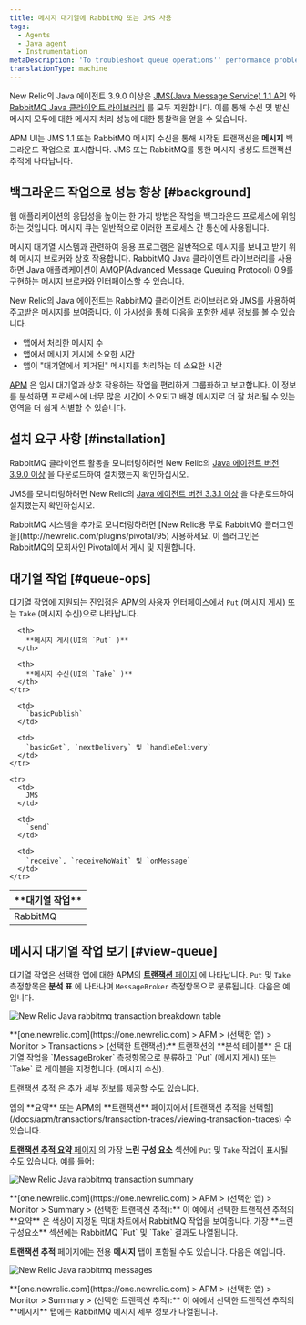 ```yaml
---
title: 메시지 대기열에 RabbitMQ 또는 JMS 사용
tags:
  - Agents
  - Java agent
  - Instrumentation
metaDescription: 'To troubleshoot queue operations'' performance problems, use RabbitMQ with New Relic''s Java agent 3.9.0 or higher or JMS with Java agent 3.1.1 or higher.'
translationType: machine
---
```





New Relic의 Java 에이전트 3.9.0 이상은 [JMS(Java Message Service) 1.1 API](https://docs.oracle.com/javaee/7/api/javax/jms/package-summary.html#package.description) 와 [RabbitMQ Java 클라이언트 라이브러리](https://www.rabbitmq.com/java-client.html) 를 모두 지원합니다. 이를 통해 수신 및 발신 메시지 모두에 대한 메시지 처리 성능에 대한 통찰력을 얻을 수 있습니다.

APM UI는 JMS 1.1 또는 RabbitMQ 메시지 수신을 통해 시작된 트랜잭션을 **메시지** 백그라운드 작업으로 표시합니다. JMS 또는 RabbitMQ를 통한 메시지 생성도 트랜잭션 추적에 나타납니다.

## 백그라운드 작업으로 성능 향상 [#background]

웹 애플리케이션의 응답성을 높이는 한 가지 방법은 작업을 백그라운드 프로세스에 위임하는 것입니다. 메시지 큐는 일반적으로 이러한 프로세스 간 통신에 사용됩니다.

메시지 대기열 시스템과 관련하여 응용 프로그램은 일반적으로 메시지를 보내고 받기 위해 메시지 브로커와 상호 작용합니다. RabbitMQ Java 클라이언트 라이브러리를 사용하면 Java 애플리케이션이 AMQP(Advanced Message Queuing Protocol) 0.9를 구현하는 메시지 브로커와 인터페이스할 수 있습니다.

New Relic의 Java 에이전트는 RabbitMQ 클라이언트 라이브러리와 JMS를 사용하여 주고받은 메시지를 보여줍니다. 이 가시성을 통해 다음을 포함한 세부 정보를 볼 수 있습니다.

* 앱에서 처리한 메시지 수
* 앱에서 메시지 게시에 소요한 시간
* 앱이 "대기열에서 제거된" 메시지를 처리하는 데 소요한 시간

[APM](#view-queue) 은 임시 대기열과 상호 작용하는 작업을 편리하게 그룹화하고 보고합니다. 이 정보를 분석하면 프로세스에 너무 많은 시간이 소요되고 배경 메시지로 더 잘 처리될 수 있는 영역을 더 쉽게 식별할 수 있습니다.

## 설치 요구 사항 [#installation]

RabbitMQ 클라이언트 활동을 모니터링하려면 New Relic의 [Java 에이전트 버전 3.9.0 이상](/docs/release-notes/agent-release-notes/java-release-notes) 을 다운로드하여 설치했는지 확인하십시오.

JMS를 모니터링하려면 New Relic의 [Java 에이전트 버전 3.3.1 이상](/docs/release-notes/agent-release-notes/java-release-notes/java-agent-331) 을 다운로드하여 설치했는지 확인하십시오.

<Callout variant="tip">
  RabbitMQ 시스템을 추가로 모니터링하려면 [New Relic용 무료 RabbitMQ 플러그인을](http://newrelic.com/plugins/pivotal/95) 사용하세요. 이 플러그인은 RabbitMQ의 모회사인 Pivotal에서 게시 및 지원합니다.
</Callout>

## 대기열 작업 [#queue-ops]

대기열 작업에 지원되는 진입점은 APM의 사용자 인터페이스에서 `Put` (메시지 게시) 또는 `Take` (메시지 수신)으로 나타납니다.

<table>
  <thead>
    <tr>
      <th width={150}>
        **대기열 작업**
      </th>

      <th>
        **메시지 게시(UI의 `Put` )**
      </th>

      <th>
        **메시지 수신(UI의 `Take` )**
      </th>
    </tr>
  </thead>

  <tbody>
    <tr>
      <td>
        RabbitMQ
      </td>

      <td>
        `basicPublish`
      </td>

      <td>
        `basicGet`, `nextDelivery` 및 `handleDelivery`
      </td>
    </tr>

    <tr>
      <td>
        JMS
      </td>

      <td>
        `send`
      </td>

      <td>
        `receive`, `receiveNoWait` 및 `onMessage`
      </td>
    </tr>
  </tbody>
</table>

## 메시지 대기열 작업 보기 [#view-queue]

대기열 작업은 선택한 앱에 대한 APM의 [**트랜잭션** 페이지](/docs/apm/applications-menu/monitoring/transactions-dashboard) 에 나타납니다. `Put` 및 `Take` 측정항목은 **분석 표** 에 나타나며 `MessageBroker` 측정항목으로 분류됩니다. 다음은 예입니다.

<img
  title="screen-rabbitmq-transaction.png"
  alt="New Relic Java rabbitmq transaction breakdown table"
  src={screenRabbitmqTransaction}
/>

<figcaption>
  **[one.newrelic.com](https://one.newrelic.com) > APM > (선택한 앱) > Monitor > Transactions > (선택한 트랜잭션):** 트랜잭션의 **분석 테이블** 은 대기열 작업을 `MessageBroker` 측정항목으로 분류하고 `Put` (메시지 게시) 또는 `Take` 로 레이블을 지정합니다. (메시지 수신).
</figcaption>

[트랜잭션 추적](/docs/apm/transactions/transaction-traces/transaction-traces) 은 추가 세부 정보를 제공할 수도 있습니다.

<Callout variant="tip">
  앱의 **요약** 또는 APM의 **트랜잭션** 페이지에서 [트랜잭션 추적을 선택할](/docs/apm/transactions/transaction-traces/viewing-transaction-traces) 수 있습니다.
</Callout>

[**트랜잭션 추적 요약** 페이지](/docs/apm/transactions/transaction-traces/transaction-trace-summary) 의 가장 **느린 구성 요소** 섹션에 `Put` 및 `Take` 작업이 표시될 수도 있습니다. 예를 들어:

<img
  title="screen-rabbitmq-trace-slowest.png"
  alt="New Relic Java rabbitmq transaction summary"
  src={screenRabbitmqTraceSlowest}
/>

<figcaption>
  **[one.newrelic.com](https://one.newrelic.com) > APM > (선택한 앱) > Monitor > Summary > (선택한 트랜잭션 추적):** 이 예에서 선택한 트랜잭션 추적의 **요약** 은 색상이 지정된 막대 차트에서 RabbitMQ 작업을 보여줍니다. 가장 **느린 구성요소** 섹션에는 RabbitMQ `Put` 및 `Take` 결과도 나열됩니다.
</figcaption>

**트랜잭션 추적** 페이지에는 전용 **메시지** 탭이 포함될 수도 있습니다. 다음은 예입니다.

<img
  title="screen-rabbitmq-messages.png"
  alt="New Relic Java rabbitmq messages"
  src={screenRabbitmqMessages}
/>

<figcaption>
  **[one.newrelic.com](https://one.newrelic.com) > APM > (선택한 앱) > Monitor > Summary > (선택한 트랜잭션 추적):** 이 예에서 선택한 트랜잭션 추적의 **메시지** 탭에는 RabbitMQ 메시지 세부 정보가 나열됩니다.
</figcaption>